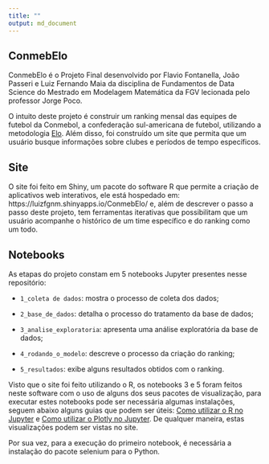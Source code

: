 ```yaml
---
title: ""
output: md_document
---
```


## ConmebElo

ConmebElo é o Projeto Final desenvolvido por Flavio Fontanella, João Passeri e Luiz Fernando Maia da disciplina de Fundamentos de Data Science do Mestrado em Modelagem Matemática da FGV lecionada pelo professor Jorge Poco.

O intuito deste projeto é construir um ranking mensal das equipes de futebol da Conmebol, a confederação sul-americana de futebol, utilizando a metodologia [Elo](https://en.wikipedia.org/wiki/Elo_rating_system). Além disso, foi construído um site que permita que um usuário busque informações sobre clubes e períodos de tempo específicos.

## Site

O site foi feito em Shiny, um pacote do software R que permite a criação de aplicativos web interativos, ele está hospedado em: https://luizfgnm.shinyapps.io/ConmebElo/ e, além de descrever o passo a passo deste projeto, tem ferramentas iterativas que possibilitam que um usuário acompanhe o histórico de um time específico e do ranking como um todo.

## Notebooks

As etapas do projeto constam em 5 notebooks Jupyter presentes nesse repositório:

+ `1_coleta de dados`: mostra o processo de coleta dos dados;

+ `2_base_de_dados`: detalha o processo do tratamento da base de dados;

+ `3_analise_exploratoria`: apresenta uma análise exploratória da base de dados;

+ `4_rodando_o_modelo`: descreve o processo da criação do ranking;

+ `5_resultados`: exibe alguns resultados obtidos com o ranking.

Visto que o site foi feito utilizando o R, os notebooks 3 e 5 foram feitos neste software com o uso de alguns dos seus pacotes de visualização, para executar estes notebooks pode ser necessária algumas instalações, seguem abaixo alguns guias que podem ser úteis:
[Como utilizar o R no Jupyter](https://docs.anaconda.com/anaconda/navigator/tutorials/r-lang/) e [Como utilizar o Plotly no Jupyter](https://plot.ly/r/using-r-in-jupyter-notebooks/). De qualquer maneira, estas visualizações podem ser vistas no site.

Por sua vez, para a execução do primeiro notebook, é necessária a instalação do pacote selenium para o Python.





